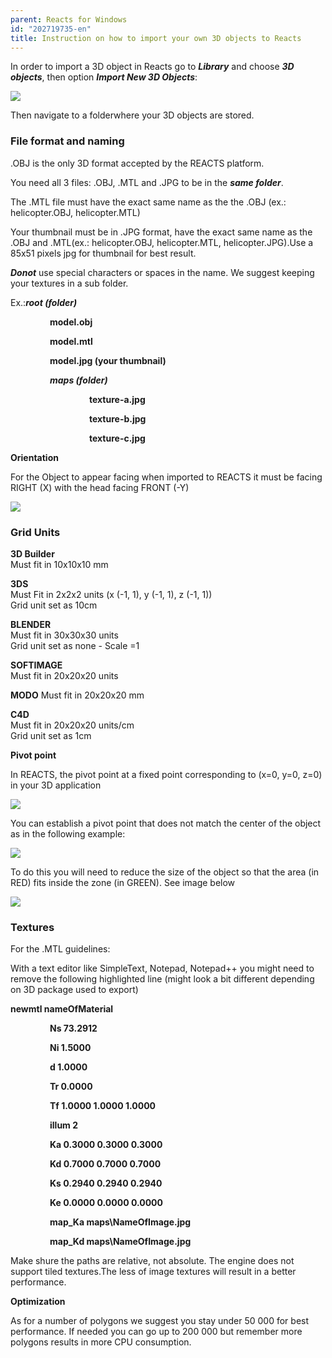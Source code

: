 ```yaml
---
parent: Reacts for Windows
id: "202719735-en"
title: Instruction on how to import your own 3D objects to Reacts
---
```

In order to import a 3D object in Reacts go to _**Library**_ and choose _**3D objects**_, then option _**Import New 3D Objects**_:

![](@assets/attachments/2014-10-20_11-59-33.png)

Then navigate to a folderwhere your 3D objects are stored.

### **File format and naming**

.OBJ is the only 3D format accepted by the REACTS platform.

You need all 3 files: .OBJ, .MTL and .JPG to be in the _**same folder**_.

The .MTL file must have the exact same name as the the .OBJ (ex.: helicopter.OBJ, helicopter.MTL)

Your thumbnail must be in .JPG format, have the exact same name as the .OBJ and .MTL(ex.: helicopter.OBJ, helicopter.MTL, helicopter.JPG).Use a 85x51 pixels jpg for thumbnail for best result.

_**Do**_**_not_** use special characters or spaces in the name. We suggest keeping your textures in a sub folder.

Ex.:**_root (folder)_**

                **model.obj**

                **model.mtl**

                **model.jpg (your thumbnail)**

                **_maps (folder)_**

                                **texture-a.jpg**

                                **texture-b.jpg**

                                **texture-c.jpg**

**Orientation**

For the Object to appear facing when imported to REACTS it must be facing RIGHT (X) with the head facing FRONT (-Y)

![](@assets/attachments/3D_1.png)

### **Grid Units**

**3D Builder**  
Must fit in 10x10x10 mm

**3DS**  
Must Fit in 2x2x2 units (x (-1, 1), y (-1, 1), z (-1, 1))  
Grid unit set as 10cm

**BLENDER**  
Must fit in 30x30x30 units  
Grid unit set as none - Scale =1

**SOFTIMAGE**  
Must fit in 20x20x20 units

**MODO**
Must fit in 20x20x20 mm

**C4D**  
Must fit in 20x20x20 units/cm  
Grid unit set as 1cm

**Pivot point**

In REACTS, the pivot point at a fixed point corresponding to (x=0, y=0, z=0) in your 3D application

![](@assets/attachments/3D-2.png)

You can establish a pivot point that does not match the center of the object as in the following example:

![](@assets/attachments/3D-3.png)

To do this you will need to reduce the size of the object so that the area (in RED) fits inside the zone (in GREEN). See image below

![](@assets/attachments/3D-4.png)

### **Textures**

For the .MTL guidelines:

With a text editor like SimpleText, Notepad, Notepad++ you might need to remove the following highlighted line (might look a bit different depending on 3D package used to export)

**newmtl nameOfMaterial**

                **Ns 73.2912**

                **Ni 1.5000**

                **d 1.0000**

                **Tr 0.0000**

                **Tf 1.0000 1.0000 1.0000**

                **illum 2**

                **Ka 0.3000 0.3000 0.3000**

                **Kd 0.7000 0.7000 0.7000**

                **Ks 0.2940 0.2940 0.2940**

                **Ke 0.0000 0.0000 0.0000**

                **map\_Ka maps\\NameOfImage.jpg**

                **map\_Kd maps\\NameOfImage.jpg**

Make shure the paths are relative, not absolute. The engine does not support tiled textures.The less of image textures will result in a better performance.

**Optimization**

As for a number of polygons we suggest you stay under 50 000 for best performance. If needed you can go up to 200 000 but remember more polygons results in more CPU consumption.


